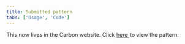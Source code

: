 ```yaml
---
title: Submitted pattern
tabs: ['Usage', 'Code']
---
```



This now lives in the Carbon website.
Click <a href="https://www.carbondesignsystem.com/experimental/generate-an-api-key" target="_blank">
here <Launch16 fill="currentColor" style="vertical-align:middle; margin: 0 2px 2px 0"/></a>
to view the pattern.
